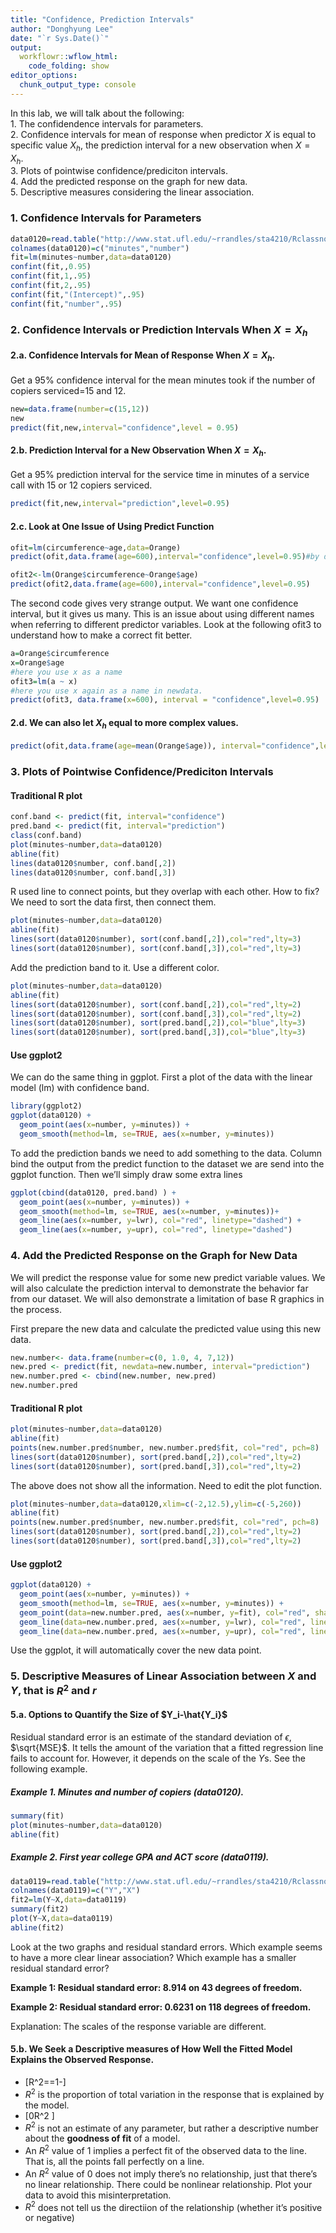 ```yaml
---
title: "Confidence, Prediction Intervals"
author: "Donghyung Lee"
date: "`r Sys.Date()`"
output: 
  workflowr::wflow_html:
    code_folding: show
editor_options:
  chunk_output_type: console
---
```


In this lab, we will talk about the following: <br />
1. The confidendence intervals for parameters. <br />
2. Confidence intervals for mean of response when predictor $X$ is equal to specific value $X_h$, the prediction interval for a new observation when $X=X_h$. <br />
3. Plots of pointwise confidence/prediciton intervals. <br />
4. Add the predicted response on the graph for new data. <br />
5. Descriptive measures considering the linear association.

### 1. Confidence Intervals for Parameters
```r
data0120=read.table("http://www.stat.ufl.edu/~rrandles/sta4210/Rclassnotes/data/textdatasets/KutnerData/Chapter%20%201%20Data%20Sets/CH01PR20.txt")
colnames(data0120)=c("minutes","number")
fit=lm(minutes~number,data=data0120)
confint(fit,,0.95)
confint(fit,1,.95)
confint(fit,2,.95)
confint(fit,"(Intercept)",.95)
confint(fit,"number",.95)
```

### 2. Confidence Intervals or Prediction Intervals When $X=X_h$
#### 2.a. Confidence Intervals for Mean of Response When $X=X_h$.
Get a 95\% confidence interval for the mean minutes took if the number of copiers serviced=15 and 12.
```r
new=data.frame(number=c(15,12))
new
predict(fit,new,interval="confidence",level = 0.95)
```

#### 2.b. Prediction Interval for a New Observation When $X=X_h$.
Get a 95\% prediction interval for the service time in minutes of a service call with 15 or 12 copiers serviced.
```r
predict(fit,new,interval="prediction",level=0.95)
```

#### 2.c. Look at One Issue of Using Predict Function
```r
ofit=lm(circumference~age,data=Orange)
predict(ofit,data.frame(age=600),interval="confidence",level=0.95)#by default is 95%

ofit2<-lm(Orange$circumference~Orange$age)
predict(ofit2,data.frame(age=600),interval="confidence",level=0.95)
```
The second code gives very strange output. We want one confidence interval, but it gives us many. This is an issue about using different names when referring to different predictor variables. Look at the following ofit3 to understand how to make a correct fit better.
```r
a=Orange$circumference
x=Orange$age
#here you use x as a name
ofit3=lm(a ~ x) 
#here you use x again as a name in newdata.
predict(ofit3, data.frame(x=600), interval = "confidence",level=0.95)
```
#### 2.d. We can also let $X_h$ equal to more complex values.
```r
predict(ofit,data.frame(age=mean(Orange$age)), interval="confidence",level=0.95)
```

### 3. Plots of Pointwise Confidence/Prediciton Intervals
#### Traditional R plot
```r
conf.band <- predict(fit, interval="confidence")
pred.band <- predict(fit, interval="prediction")
class(conf.band)
plot(minutes~number,data=data0120)
abline(fit)
lines(data0120$number, conf.band[,2])
lines(data0120$number, conf.band[,3])
```
R used line to connect points, but they overlap with each other. How to fix? We need to sort the data first, then connect them. 

```r
plot(minutes~number,data=data0120)
abline(fit)
lines(sort(data0120$number), sort(conf.band[,2]),col="red",lty=3)
lines(sort(data0120$number), sort(conf.band[,3]),col="red",lty=3)
```

Add the prediction band to it. Use a different color.
```r
plot(minutes~number,data=data0120)
abline(fit)
lines(sort(data0120$number), sort(conf.band[,2]),col="red",lty=2)
lines(sort(data0120$number), sort(conf.band[,3]),col="red",lty=2)
lines(sort(data0120$number), sort(pred.band[,2]),col="blue",lty=3)
lines(sort(data0120$number), sort(pred.band[,3]),col="blue",lty=3)
```

#### Use ggplot2
We can do the same thing in ggplot.
First a plot of the data with the linear model (lm) with confidence band.
```r
library(ggplot2)
ggplot(data0120) +
  geom_point(aes(x=number, y=minutes)) +
  geom_smooth(method=lm, se=TRUE, aes(x=number, y=minutes))
```

To add the prediction bands we need to add something to the data. Column bind the output from the predict function to the dataset we are send into the ggplot function.  Then we'll simply draw some extra lines

```r
ggplot(cbind(data0120, pred.band) ) +
  geom_point(aes(x=number, y=minutes)) +
  geom_smooth(method=lm, se=TRUE, aes(x=number, y=minutes))+
  geom_line(aes(x=number, y=lwr), col="red", linetype="dashed") +
  geom_line(aes(x=number, y=upr), col="red", linetype="dashed")
```

### 4. Add the Predicted Response on the Graph for New Data
We will predict the response value for some new predict variable values. We will also calculate the prediction interval to demonstrate the behavior far from our dataset. We will also demonstrate a limitation of base R graphics in the process.

First prepare the new data and calculate the predicted value using this new data.
```r
new.number<- data.frame(number=c(0, 1.0, 4, 7,12))
new.pred <- predict(fit, newdata=new.number, interval="prediction")
new.number.pred <- cbind(new.number, new.pred)
new.number.pred
```

#### Traditional R plot

```r
plot(minutes~number,data=data0120)
abline(fit)
points(new.number.pred$number, new.number.pred$fit, col="red", pch=8)
lines(sort(data0120$number), sort(pred.band[,2]),col="red",lty=2)
lines(sort(data0120$number), sort(pred.band[,3]),col="red",lty=2)
```

The above does not show all the information. Need to edit the plot function.
```r
plot(minutes~number,data=data0120,xlim=c(-2,12.5),ylim=c(-5,260))
abline(fit)
points(new.number.pred$number, new.number.pred$fit, col="red", pch=8)
lines(sort(data0120$number), sort(pred.band[,2]),col="red",lty=2)
lines(sort(data0120$number), sort(pred.band[,3]),col="red",lty=2)
```

#### Use ggplot2
```r
ggplot(data0120) +
  geom_point(aes(x=number, y=minutes)) +
  geom_smooth(method=lm, se=TRUE, aes(x=number, y=minutes)) +
  geom_point(data=new.number.pred, aes(x=number, y=fit), col="red", shape=8, size=2) + 
  geom_line(data=new.number.pred, aes(x=number, y=lwr), col="red", linetype="dashed") + 
  geom_line(data=new.number.pred, aes(x=number, y=upr), col="red", linetype="dashed") 
```

Use the ggplot, it will automatically cover the new data point.


### 5. Descriptive Measures of Linear Association between $X$ and $Y$, that is $R^2$ and $r$ 
#### 5.a. Options to Quantify the Size of $Y_i-\hat{Y_i}$ 
Residual standard error is an estimate of the standard deviation of $\epsilon$, $\sqrt{MSE}$. It tells the amount of the variation that a fitted regression line fails to account for. However, it depends on the scale of the $Y$s. See the following example.

##### Example 1. Minutes and number of copiers (data0120).
```r
summary(fit)
plot(minutes~number,data=data0120)
abline(fit)
```

##### Example 2. First year college GPA and ACT score (data0119).
```r
data0119=read.table("http://www.stat.ufl.edu/~rrandles/sta4210/Rclassnotes/data/textdatasets/KutnerData/Chapter%20%201%20Data%20Sets/CH01PR19.txt")
colnames(data0119)=c("Y","X")
fit2=lm(Y~X,data=data0119)
summary(fit2)
plot(Y~X,data=data0119)
abline(fit2)
```

Look at the two graphs and residual standard errors. Which example seems to have a more clear linear association? Which example has a smaller residual standard error?

**Example 1: Residual standard error: 8.914 on 43 degrees of freedom.**

**Example 2: Residual standard error: 0.6231 on 118 degrees of freedom.**

Explanation: The scales of the response variable are different. 

#### 5.b. We Seek a Descriptive measures of How Well the Fitted Model Explains the Observed Response. 
* \[R^2=\frac{SSR}{SST}=1-\frac{SSE}{SST}\]
* $R^2$ is the proportion of total variation in the response that is explained by the model. 
* \[0\leq R^2 \leq 1\]
* $R^2$ is not an estimate of any parameter, but rather a descriptive number about the **goodness of fit** of a model.
* An $R^2$ value of 1 implies a perfect fit of the observed data to the line. That is, all the points fall perfectly on a line.
* An $R^2$ value of 0 does not imply there's no relationship, just that there's no linear relationship. There could be nonlinear relationship. Plot your data to avoid this misinterpretation. 
* $R^2$ does not tell us the directiion of the relationship (whether it's positive or negative)

